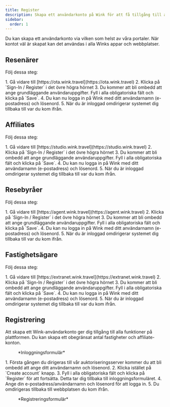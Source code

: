 ```yaml
---
title: Register
description: Skapa ett användarkonto på Wink för att få tillgång till alla våra tjänster.
sidebar:
  order: 1
---
```


Du kan skapa ett användarkonto via vilken som helst av våra portaler. När kontot väl är skapat kan det användas i alla Winks appar och webbplatser.

## Resenärer

Följ dessa steg:

<Steps>
  1. Gå vidare till [https://ota.wink.travel](https://ota.wink.travel)
  2. Klicka på `Sign-In / Register` i det övre högra hörnet
  3. Du kommer att bli ombedd att ange grundläggande användaruppgifter. Fyll i alla obligatoriska fält och klicka på `Save`.
  4. Du kan nu logga in på Wink med ditt användarnamn (e-postadress) och lösenord.
  5. När du är inloggad omdirigerar systemet dig tillbaka till var du kom ifrån.
</Steps>


## Affiliates

Följ dessa steg:

<Steps>
  1. Gå vidare till [https://studio.wink.travel](https://studio.wink.travel)
  2. Klicka på `Sign-In / Register` i det övre högra hörnet
  3. Du kommer att bli ombedd att ange grundläggande användaruppgifter. Fyll i alla obligatoriska fält och klicka på `Save`.
  4. Du kan nu logga in på Wink med ditt användarnamn (e-postadress) och lösenord.
  5. När du är inloggad omdirigerar systemet dig tillbaka till var du kom ifrån.
</Steps>


## Resebyråer

Följ dessa steg:

<Steps>
  1. Gå vidare till [https://agent.wink.travel](https://agent.wink.travel)
  2. Klicka på `Sign-In / Register` i det övre högra hörnet
  3. Du kommer att bli ombedd att ange grundläggande användaruppgifter. Fyll i alla obligatoriska fält och klicka på `Save`.
  4. Du kan nu logga in på Wink med ditt användarnamn (e-postadress) och lösenord.
  5. När du är inloggad omdirigerar systemet dig tillbaka till var du kom ifrån.
</Steps>


## Fastighetsägare

Följ dessa steg:

<Steps>
  1. Gå vidare till [https://extranet.wink.travel](https://extranet.wink.travel)
  2. Klicka på `Sign-In / Register` i det övre högra hörnet
  3. Du kommer att bli ombedd att ange grundläggande användaruppgifter. Fyll i alla obligatoriska fält och klicka på `Save`.
  4. Du kan nu logga in på Wink med ditt användarnamn (e-postadress) och lösenord.
  5. När du är inloggad omdirigerar systemet dig tillbaka till var du kom ifrån.
</Steps>


## Registrering

Att skapa ett Wink-användarkonto ger dig tillgång till alla funktioner på plattformen. Du kan skapa ett obegränsat antal fastigheter och affiliate-konton.

<figure>
  <CloudinaryImage width="350" height="553" resize="scale" quality="best" alt="Logga in" src="academy/sign-in" errorImage="noimage_opaque_nyrtl0.png" />

  <figcaption>*Inloggningsformulär*</figcaption>
</figure>


<Steps>
  1. Första gången du dirigeras till vår auktoriseringsserver kommer du att bli ombedd att ange ditt användarnamn och lösenord.
  2. Klicka istället på `Create account` knapp.
  3. Fyll i alla obligatoriska fält och klicka på `Register` för att fortsätta. Detta tar dig tillbaka till inloggningsformuläret.
  4. Ange din e-postadress/användarnamn och lösenord för att logga in.
  5. Du omdirigeras tillbaka till webbplatsen du kom ifrån.
</Steps>


<figure>
  <CloudinaryImage width="350" height="615" resize="scale" quality="best" alt="Register" src="academy/register" errorImage="noimage_opaque_nyrtl0.png" />

  <figcaption>*Registreringsformulär*</figcaption>
</figure>

